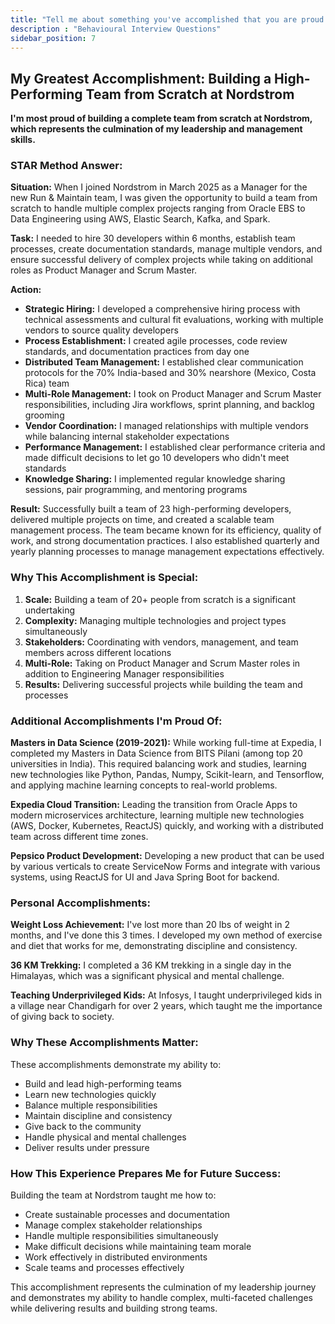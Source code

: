 ```yaml
---
title: "Tell me about something you've accomplished that you are proud of"
description : "Behavioural Interview Questions"
sidebar_position: 7
---
```


## My Greatest Accomplishment: Building a High-Performing Team from Scratch at Nordstrom

**I'm most proud of building a complete team from scratch at Nordstrom, which represents the culmination of my leadership and management skills.**

### STAR Method Answer:

**Situation:** When I joined Nordstrom in March 2025 as a Manager for the new Run & Maintain team, I was given the opportunity to build a team from scratch to handle multiple complex projects ranging from Oracle EBS to Data Engineering using AWS, Elastic Search, Kafka, and Spark.

**Task:** I needed to hire 30 developers within 6 months, establish team processes, create documentation standards, manage multiple vendors, and ensure successful delivery of complex projects while taking on additional roles as Product Manager and Scrum Master.

**Action:**
- **Strategic Hiring:** I developed a comprehensive hiring process with technical assessments and cultural fit evaluations, working with multiple vendors to source quality developers
- **Process Establishment:** I created agile processes, code review standards, and documentation practices from day one
- **Distributed Team Management:** I established clear communication protocols for the 70% India-based and 30% nearshore (Mexico, Costa Rica) team
- **Multi-Role Management:** I took on Product Manager and Scrum Master responsibilities, including Jira workflows, sprint planning, and backlog grooming
- **Vendor Coordination:** I managed relationships with multiple vendors while balancing internal stakeholder expectations
- **Performance Management:** I established clear performance criteria and made difficult decisions to let go 10 developers who didn't meet standards
- **Knowledge Sharing:** I implemented regular knowledge sharing sessions, pair programming, and mentoring programs

**Result:** Successfully built a team of 23 high-performing developers, delivered multiple projects on time, and created a scalable team management process. The team became known for its efficiency, quality of work, and strong documentation practices. I also established quarterly and yearly planning processes to manage management expectations effectively.

### Why This Accomplishment is Special:

1. **Scale:** Building a team of 20+ people from scratch is a significant undertaking
2. **Complexity:** Managing multiple technologies and project types simultaneously
3. **Stakeholders:** Coordinating with vendors, management, and team members across different locations
4. **Multi-Role:** Taking on Product Manager and Scrum Master roles in addition to Engineering Manager responsibilities
5. **Results:** Delivering successful projects while building the team and processes

### Additional Accomplishments I'm Proud Of:

**Masters in Data Science (2019-2021):** While working full-time at Expedia, I completed my Masters in Data Science from BITS Pilani (among top 20 universities in India). This required balancing work and studies, learning new technologies like Python, Pandas, Numpy, Scikit-learn, and Tensorflow, and applying machine learning concepts to real-world problems.

**Expedia Cloud Transition:** Leading the transition from Oracle Apps to modern microservices architecture, learning multiple new technologies (AWS, Docker, Kubernetes, ReactJS) quickly, and working with a distributed team across different time zones.

**Pepsico Product Development:** Developing a new product that can be used by various verticals to create ServiceNow Forms and integrate with various systems, using ReactJS for UI and Java Spring Boot for backend.

### Personal Accomplishments:

**Weight Loss Achievement:** I've lost more than 20 lbs of weight in 2 months, and I've done this 3 times. I developed my own method of exercise and diet that works for me, demonstrating discipline and consistency.

**36 KM Trekking:** I completed a 36 KM trekking in a single day in the Himalayas, which was a significant physical and mental challenge.

**Teaching Underprivileged Kids:** At Infosys, I taught underprivileged kids in a village near Chandigarh for over 2 years, which taught me the importance of giving back to society.

### Why These Accomplishments Matter:

These accomplishments demonstrate my ability to:
- Build and lead high-performing teams
- Learn new technologies quickly
- Balance multiple responsibilities
- Maintain discipline and consistency
- Give back to the community
- Handle physical and mental challenges
- Deliver results under pressure

### How This Experience Prepares Me for Future Success:

Building the team at Nordstrom taught me how to:
- Create sustainable processes and documentation
- Manage complex stakeholder relationships
- Handle multiple responsibilities simultaneously
- Make difficult decisions while maintaining team morale
- Work effectively in distributed environments
- Scale teams and processes effectively

This accomplishment represents the culmination of my leadership journey and demonstrates my ability to handle complex, multi-faceted challenges while delivering results and building strong teams.

